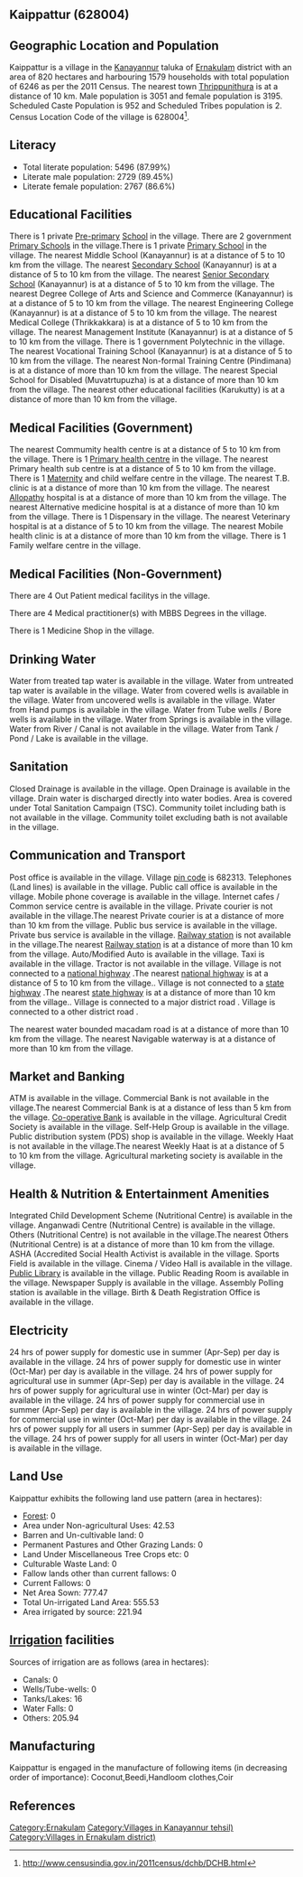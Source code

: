 {{Infobox settlement
| name=Kaippattur
| native_name=
| native_name_lang=
| other_name=
| nickname=
| settlement_type=Village
| image_skyline=
| image_alt=
| image_caption=
| pushpin_map=India Kerala
| pushpin_label_position=right
| pushpin_map_alt=
| pushpin_map_caption=Location in Kerala, India
| latd=
| latm=
| lats=
| latNS=
| longd=
| longm=
| longs=
| longEW=
| coordinates_display=inline,title
| subdivision_type=Country
| subdivision_name={{flag|India}}
| subdivision_type1=[[States and territories of India|State]]
| subdivision_name1=Kerala 
| subdivision_type2=[[List of districts of India|District]]
| subdivision_name2=Ernakulam
| subdivision_type3=Tahsil
| subdivision_name3=Kanayannur
| website=
| established_title=<!-- Established -->
| established_date=
| founder=
| named_for=
| government_type=
| governing_body=
| unit_pref=Metric=
| area_footnotes=
| area_rank=
| area_total_km2=8.20
| elevation_footnotes=
| elevation_m=
| population_total=6246
| population_as_of=2011
| population_rank=
| population_density_km2=761
| population_demonym=
| population_footnotes=
| demographics_type1=Languages
| demographics1_title1=Official
| demographics1_info1=[[Malayalam language|Malayalam]]
| timezone1=[[Indian Standard Time|IST]]
| utc_offset1==+5:30
| postal_code_type=[[Postal Index Number|PIN]]
| postal_code=682313
| area_code_type=Telephone code
| area_code=
| registration_plate=
| blank1_name_sec1=Nearest city
| blank1_info_sec1=[[Thrippunithura]]
| blank2_name_sec1=[[Human sex ratio|Sex ratio]]
| blank2_info_sec1=1047 [[male|♂]]/[[female|♀]]
| blank3_name_sec1=Literacy
| blank3_info_sec1=87.99%
| blank1_name_sec2=[[2011 Census of India|2011 census]] code
| blank1_info_sec2=628004
| footnotes=
}}

== Kaippattur (628004) ==

== Geographic Location and Population ==

Kaippattur is a village in the [[Kanayannur]] taluka of [[Ernakulam]] district with an area of 820 hectares and harbouring 1579 households with total population of 6246 as per the 2011 Census. The nearest town [[Thrippunithura]] is at a distance of 10 km. Male population is 3051 and female population is 3195. Scheduled Caste Population is 952 and Scheduled Tribes population is 2. Census Location Code of the village is 628004<ref>http://www.censusindia.gov.in/2011census/dchb/DCHB.html</ref>.


== Literacy ==  
* Total literate population: 5496 (87.99%)
* Literate male population: 2729 (89.45%)
* Literate female population: 2767 (86.6%)


== Educational Facilities ==  
There is 1 private [[Pre-primary]] [[School]] in the village.
There are 2 government [[Primary School]]s in the village.There is 1 private [[Primary School]] in the village.
The nearest Middle School (Kanayannur) is at a distance of 5 to 10 km from the village.
The nearest [[Secondary School]] (Kanayannur) is at a distance of 5 to 10 km from the village.
The nearest [[Senior Secondary School]] (Kanayannur) is at a distance of 5 to 10 km from the village.
The nearest Degree College of Arts and Science and Commerce (Kanayannur) is at a distance of 5 to 10 km from the village.
The nearest Engineering College (Kanayannur) is at a distance of 5 to 10 km from the village.
The nearest Medical College (Thrikkakkara) is at a distance of 5 to 10 km from the village.
The nearest Management Institute (Kanayannur) is at a distance of 5 to 10 km from the village.
There is 1 government Polytechnic in the village.
The nearest Vocational Training School (Kanayannur) is at a distance of 5 to 10 km from the village.
The nearest Non-formal Training Centre (Pindimana) is at a distance of more than 10 km from the village.
The nearest Special School for Disabled (Muvatrtupuzha) is at a distance of more than 10 km from the village.
The nearest other educational facilities (Karukutty) is at a distance of more than 10 km from the village.


== Medical Facilities (Government) ==
The nearest Commumity health centre is at a distance of 5 to 10 km from the village.
There is 1 [[Primary health centre]] in the village.
The nearest Primary health sub centre is at a distance of 5 to 10 km from the village.
There is 1 [[Maternity]] and child welfare centre in the village.
The nearest T.B. clinic is at a distance of more than 10 km from the village.
The nearest [[Allopathy]] hospital is at a distance of more than 10 km from the village.
The nearest Alternative medicine hospital is at a distance of more than 10 km from the village.
There is 1 Dispensary in the village.
The nearest Veterinary hospital is at a distance of 5 to 10 km from the village.
The nearest Mobile health clinic is at a distance of more than 10 km from the village.
There is 1 Family welfare centre in the village.


== Medical Facilities (Non-Government) ==
There are 4 Out Patient medical facilitys in the village.


There are 4 Medical practitioner(s) with MBBS Degrees in the village.



There is 1 Medicine Shop in the village.



== Drinking Water ==
Water from treated tap water is available in the village.
Water from untreated tap water is available in the village.
Water from covered wells is available in the village.
Water from uncovered wells is available in the village.
Water from Hand pumps is available in the village.
Water from Tube wells / Bore wells is available in the village.
Water from Springs is available in the village.
Water from River / Canal is not available in the village.
Water from Tank / Pond / Lake is available in the village.


== Sanitation ==
Closed Drainage is available in the village.
Open Drainage is available in the village.
Drain water is discharged directly into water bodies.
Area is covered under Total Sanitation Campaign (TSC).
Community toilet including bath is not available in the village.
Community toilet excluding bath is not available in the village.


== Communication and Transport ==
Post office is available in the village.
Village [[pin code]] is 682313.
Telephones (Land lines) is available in the village.
Public call office is available in the village.
Mobile phone coverage is available in the village.
Internet cafes / Common service centre is available in the village.
Private courier is not available in the village.The nearest Private courier is at a distance of more than 10 km from the village.
Public bus service is available in the village.
Private bus service is available in the village.
[[Railway station]] is not available in the village.The nearest [[Railway station]] is at a distance of more than 10 km from the village.
Auto/Modified Auto is available in the village.
Taxi is available in the village.
Tractor is not available in the village.
Village is not connected to a [[national highway]] .The nearest [[national highway]] is at a distance of 5 to 10 km from the village..
Village is not connected to a [[state highway]] .The nearest [[state highway]] is at a distance of more than 10 km from the village..
Village is connected to a major district road    .
Village is connected to a other district road  .


The nearest water bounded macadam road is at a distance of more than 10 km from the village.
The nearest Navigable waterway is at a distance of more than 10 km from the village.



== Market and Banking ==
ATM is available in the village.
Commercial Bank is not available in the village.The nearest Commercial Bank is at a distance of less than 5 km from the village.
[[Co-operative Bank]] is available in the village.
Agricultural Credit Society is available in the village.
Self-Help Group is available in the village.
Public distribution system (PDS) shop is available in the village.
Weekly Haat is not available in the village.The nearest Weekly Haat is at a distance of 5 to 10 km from the village.
Agricultural marketing society is available in the village.


== Health & Nutrition & Entertainment Amenities ==
Integrated Child Development Scheme (Nutritional Centre) is available in the village.
Anganwadi Centre (Nutritional Centre) is available in the village.
Others (Nutritional Centre) is not available in the village.The nearest Others (Nutritional Centre) is at a distance of more than 10 km from the village.
ASHA (Accredited Social Health Activist is available in the village.
Sports Field is available in the village.
Cinema / Video Hall is available in the village.
[[Public Library]] is available in the village.
Public Reading Room is available in the village.
Newspaper Supply is available in the village.
Assembly Polling station is available in the village.
Birth & Death Registration Office is available in the village.


== Electricity ==
24 hrs of power supply for domestic use in summer (Apr-Sep) per day is available in the village.
24 hrs of power supply for domestic use in winter (Oct-Mar) per day is available in the village.
24 hrs of power supply for agricultural use in summer (Apr-Sep) per day is available in the village.
24 hrs of power supply for agricultural use in winter (Oct-Mar) per day is available in the village.
24 hrs of power supply for commercial use in summer (Apr-Sep) per day is available in the village.
24 hrs of power supply for commercial use in winter (Oct-Mar) per day is available in the village.
24 hrs of power supply for all users in summer (Apr-Sep) per day is available in the village.
24 hrs of power supply for all users in winter (Oct-Mar) per day is available in the village.


== Land Use ==
Kaippattur exhibits the following land use pattern (area in hectares):
* [[Forest]]: 0
* Area under Non-agricultural Uses: 42.53
* Barren and Un-cultivable land: 0
* Permanent Pastures and Other Grazing Lands: 0
* Land Under Miscellaneous Tree Crops etc: 0
* Culturable Waste Land: 0
* Fallow lands other than current fallows: 0
* Current Fallows: 0
* Net Area Sown: 777.47
* Total Un-irrigated Land Area: 555.53
* Area irrigated by source: 221.94


== [[Irrigation]] facilities ==
Sources of irrigation are as follows (area in hectares):
* Canals: 0
* Wells/Tube-wells: 0
* Tanks/Lakes: 16
* Water Falls: 0
* Others: 205.94


== Manufacturing ==
Kaippattur is engaged in the manufacture of following items (in decreasing order of importance): Coconut,Beedi,Handloom clothes,Coir


[[Category:Ernakulam]]
[[Category:Villages in Kanayannur tehsil)]]
[[Category:Villages in Ernakulam district)]]


== References ==
{{Reflist}}


